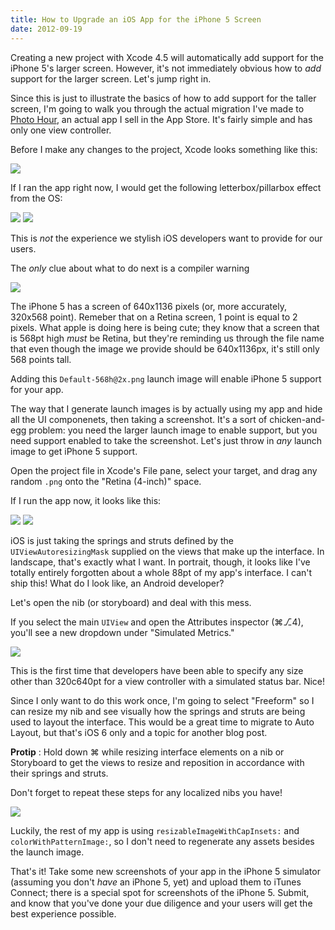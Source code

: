 ```yaml
---
title: How to Upgrade an iOS App for the iPhone 5 Screen
date: 2012-09-19
---
```



Creating a new project with Xcode 4.5 will automatically add support for the iPhone 5's larger screen. However, it's not immediately obvious how to _add_ support for the larger screen. Let's jump right in.

Since this is just to illustrate the basics of how to add support for the taller screen, I'm going to walk you through the actual migration I've made to [Photo Hour](http://itunes.apple.com/us/app/photo-hour/id524263013?ls=1&mt=8), an actual app I sell in the App Store. It's fairly simple and has only one view controller.

Before I make any changes to the project, Xcode looks something like this:

 ![](39E5B64D143A4203AA391A912AC2CC66.png)

If I ran the app right now, I would get the following letterbox/pillarbox effect from the OS:

 ![](F07E5C57D6384F8D852EDEDB890D8999.png) ![](/img/import/blog/how-to-upgrade-an-ios-app-for-the-iphone-5-screen/67CD16741AAD4872960F38619B079032.png)

This is _not_ the experience we stylish iOS developers want to provide for our users.

The _only_ clue about what to do next is a compiler warning

 ![](56C93D758CBD4DC889CFB028D0915D4E.png)

The iPhone 5 has a screen of 640x1136 pixels (or, more accurately, 320x568 point). Remeber that on a Retina screen, 1 point is equal to 2 pixels. What apple is doing here is being cute; they know that a screen that is 568pt high _must_ be Retina, but they're reminding us through the file name that even though the image we provide should be 640x1136px, it's still only 568 points tall.

Adding this `Default-568h@2x.png` launch image will enable iPhone 5 support for your app.

The way that I generate launch images is by actually using my app and hide all the UI componenets, then taking a screenshot. It's a sort of chicken-and-egg problem: you need the larger launch image to enable support, but you need support enabled to take the screenshot. Let's just throw in _any_ launch image to get iPhone 5 support.

Open the project file in Xcode's File pane, select your target, and drag any random `.png` onto the "Retina (4-inch)" space.

If I run the app now, it looks like this:

 ![](CF671B33AAC64E1DB520130DFB19E295.png) ![](/img/import/blog/how-to-upgrade-an-ios-app-for-the-iphone-5-screen/AD8EB78623D24F0A88390FAE216646C7.png)

iOS is just taking the springs and struts defined by the `UIViewAutoresizingMask` supplied on the views that make up the interface. In landscape, that's exactly what I want. In portrait, though, it looks like I've totally entirely forgotten about a whole 88pt of my app's interface. I can't ship this! What do I look like, an Android developer?

Let's open the nib (or storyboard) and deal with this mess.

If you select the main `UIView` and open the Attributes inspector (⌘⎇4), you'll see a new dropdown under "Simulated Metrics."

 ![](60AE31BB2BAE4158B6297BDFD4B1238B.png)

This is the first time that developers have been able to specify any size other than 320c640pt for a view controller with a simulated status bar. Nice!

Since I only want to do this work once, I'm going to select "Freeform" so I can resize my nib and see visually how the springs and struts are being used to layout the interface. This would be a great time to migrate to Auto Layout, but that's iOS 6 only and a topic for another blog post.

**Protip** : Hold down ⌘ while resizing interface elements on a nib or Storyboard to get the views to resize and reposition in accordance with their springs and struts.

Don't forget to repeat these steps for any localized nibs you have!

 ![](A8B17D70B6C7422DBDF436F67D0D1FFD.png)

Luckily, the rest of my app is using `resizableImageWithCapInsets:` and `colorWithPatternImage:`, so I don't need to regenerate any assets besides the launch image.

That's it! Take some new screenshots of your app in the iPhone 5 simulator (assuming you don't _have_ an iPhone 5, yet) and upload them to iTunes Connect; there is a special spot for screenshots of the iPhone 5. Submit, and know that you've done your due diligence and your users will get the best experience possible.


  
